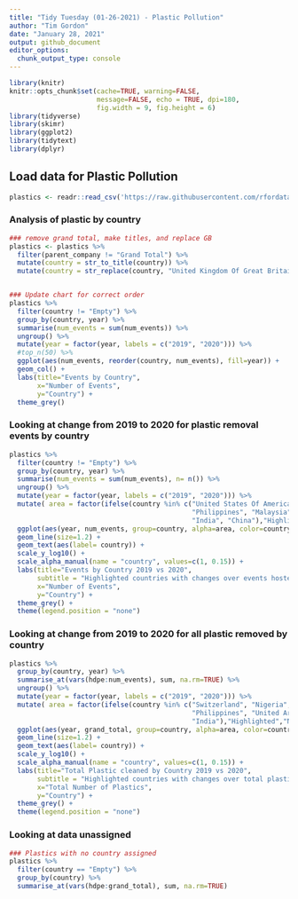 ```yaml
---
title: "Tidy Tuesday (01-26-2021) - Plastic Pollution"
author: "Tim Gordon"
date: "January 28, 2021"
output: github_document
editor_options: 
  chunk_output_type: console
---
```


```r
library(knitr)
knitr::opts_chunk$set(cache=TRUE, warning=FALSE,
                      message=FALSE, echo = TRUE, dpi=180,
                      fig.width = 9, fig.height = 6)
library(tidyverse)
library(skimr)
library(ggplot2)
library(tidytext)
library(dplyr)
```

## Load data for Plastic Pollution

```r
plastics <- readr::read_csv('https://raw.githubusercontent.com/rfordatascience/tidytuesday/master/data/2021/2021-01-26/plastics.csv')
```

### Analysis of plastic by country

```r
### remove grand total, make titles, and replace GB
plastics <- plastics %>%
  filter(parent_company != "Grand Total") %>%
  mutate(country = str_to_title(country)) %>%
  mutate(country = str_replace(country, "United Kingdom Of Great Britain & Northern Ireland$", "United Kingdom"))


### Update chart for correct order
plastics %>%
  filter(country != "Empty") %>% 
  group_by(country, year) %>%
  summarise(num_events = sum(num_events)) %>%
  ungroup() %>%
  mutate(year = factor(year, labels = c("2019", "2020"))) %>%
  #top_n(50) %>%
  ggplot(aes(num_events, reorder(country, num_events), fill=year)) +
  geom_col() + 
  labs(title="Events by Country",
       x="Number of Events", 
       y="Country") +
  theme_grey()
```

### Looking at change from 2019 to 2020 for plastic removal events by country

```r
plastics %>%
  filter(country != "Empty") %>% 
  group_by(country, year) %>%
  summarise(num_events = sum(num_events), n= n()) %>%
  ungroup() %>%
  mutate(year = factor(year, labels = c("2019", "2020"))) %>%
  mutate( area = factor(ifelse(country %in% c("United States Of America",
                                              "Philippines", "Malaysia" ,"Japan",
                                              "India", "China"),"Highlighted","Normal"))) %>%
  ggplot(aes(year, num_events, group=country, alpha=area, color=country)) +
  geom_line(size=1.2) + 
  geom_text(aes(label= country)) +
  scale_y_log10() +
  scale_alpha_manual(name = "country", values=c(1, 0.15)) +
  labs(title="Events by Country 2019 vs 2020",
       subtitle = "Highlighted countries with changes over events hosted",
       x="Number of Events", 
       y="Country") +
  theme_grey() +
  theme(legend.position = "none")
```

### Looking at change from 2019 to 2020 for all plastic removed by country

```r
plastics %>%
  group_by(country, year) %>%
  summarise_at(vars(hdpe:num_events), sum, na.rm=TRUE) %>%
  ungroup() %>%
  mutate(year = factor(year, labels = c("2019", "2020"))) %>%
  mutate( area = factor(ifelse(country %in% c("Switzerland", "Nigeria", "Sri Lanka",
                                              "Philippines", "United Arab Emirates" ,"Japan",
                                              "India"),"Highlighted","Normal"))) %>%
  ggplot(aes(year, grand_total, group=country, alpha=area, color=country)) +
  geom_line(size=1.2) + 
  geom_text(aes(label= country)) +
  scale_y_log10() +
  scale_alpha_manual(name = "country", values=c(1, 0.15)) +
  labs(title="Total Plastic cleaned by Country 2019 vs 2020",
       subtitle = "Highlighted countries with changes over total plastic removal from 2019 to 2020",
       x="Total Number of Plastics", 
       y="Country") +
  theme_grey() +
  theme(legend.position = "none")
```

### Looking at data unassigned

```r
### Plastics with no country assigned 
plastics %>%
  filter(country == "Empty") %>%
  group_by(country) %>%
  summarise_at(vars(hdpe:grand_total), sum, na.rm=TRUE)
```

